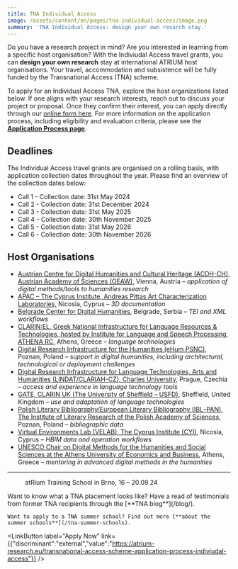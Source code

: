 ```yaml
---
title: TNA Individual Access
image: /assets/content/en/pages/tna-individual-access/image.png
summary: 'TNA Individual Access: design your own resarch stay.'
---
```

Do you have a research project in mind? Are you interested in learning from a specific host organisation? With the Indiviudal Access travel grants, you can **design your own research** stay at international ATRIUM host organisations. Your travel, accommodation and subsistence will be fully funded by the Transnational Access (TNA) scheme.

To apply for an Individual Access TNA, explore the host organizations listed below. If one aligns with your research interests, reach out to discuss your project or proposal. Once they confirm their interest, you can apply directly through our [online form here](https://docs.google.com/forms/d/e/1FAIpQLSctI5Dw7VhUmVKQxSj7lPwGWCvEKU3oI5YlRi0Y1MihDKTXGg/viewform). For more information on the application process, including eligibility and evaluation criteria, please see the [**Application Process page**](https://atrium-research.eu/tna-application-process/).

## Deadlines

The Individual Access travel grants are organised on a rolling basis, with application collection dates throughout the year. Please find an overview of the collection dates below:

* Call 1 - Collection date: 31st May 2024
* Call 2 - Collection date: 31st December 2024
* Call 3 - Collection date: 31st May 2025
* Call 4 - Collection date: 30th November 2025
* Call 5 - Collection date: 31st May 2026
* Call 6 - Collection date: 30th November 2026

## Host Organisations

* [Austrian Centre for Digital Humanities and Cultural Heritage (ACDH-CH), Austrian Academy of Sciences (OEAW)](/austrian-centre-for-digital-humanities-and-cultural-heritage-austrian-academy-of-sciences-vienna-austria/), Vienna, Austria – *application of digital methods/tools to humanities research*
* [APAC – The Cyprus Institute, Andreas Pittas Art Characterization Laboratories,](/andreas-pittas-artcharacterization-laboratories-the-cyprus-institute/) Nicosia, Cyprus – *3D documentation*
* [Belgrade Center for Digital Humanities](/belgrade-center-for-digital-humanities-belgrade-serbia/), Belgrade, Serbia – *TEI and XML workflows*
* [CLARIN:EL, Greek National Infrastructure for Language Resources & Technologies, hosted by Institute for Language and Speech Processing, ATHENA RC,](/clarinel-greek-national-infrastructure-for-language-resources-technologies-hosted-by-institute-for-language-and-speech-processing-athena-rc-athens-greece/) Athens, Greece – *language technologies*
* [Digital Research Infrastructure for the Humanities (eHum PSNC)](/digital-research-infrastructure-for-the-humanities-poznan-poland/), Poznan, Poland – *support in digital humanities, including architectural, technological or deployment challenges*
* [Digital Research Infrastructure for Language Technologies, Arts and Humanities (LINDAT/CLARIAH-CZ), Charles University](/digital-research-infrastructure-for-language-technologies-arts-and-humanities-charles-university-prague-czechia/), Prague, Czechia – *access and experience in language technology tools*
* [GATE, CLARIN UK (The University of Sheffield – USFD)](/gate-clarin-uk-sheffield-united-kingdom/), Sheffield, United Kingdom – *use and adaptation of language technologies*
* [Polish Literary Bibliography/European Literary Bibliography (IBL–PAN), The Institute of Literary Research of the Polish Academy of Sciences,](/polish-literary-bibliography-european-literary-bibliography-pbl-elb-the-institute-of-literary-research-of-the-polish-academy-of-sciences-poznan-poland/) Poznan, Poland – *bibliographic data*
* [Virtual Environments Lab (VELAB), The Cyprus Institute (CYI)](/virtual-environments-lab-the-cyprus-institute-nicosia-cyprus/), Nicosia, Cyprus – *HBIM data and operation workflows*
* [UNESCO Chair on Digital Methods for the Humanities and Social Sciences at the Athens University of Economics and Business](/unesco-chair-on-digital-methods-for-the-humanities-and-social-sciences-at-the-athens-university-of-economics-and-business-athens-greece/), Athens, Greece – *mentoring in advanced digital methods in the humanities*

---

<Grid layout="one-two-columns" alignment="stretch">
  <GridItem alignment="stretch">
    <Figure src="/assets/content/en/pages/tna-individual-access/screenshot-2024-10-31-at-08.47.56.png" alt="A group of TNA smiling participants at the 'R' Summer School in Brno standing on a rooftop in the sunshine" alignment="stretch">
      atRium Training School in Brno, 16 – 20.09.24
    </Figure>
  </GridItem>

  <GridItem alignment="center">
    Want to know what a TNA placement looks like? Have a read of testimonials from former TNA recipients through the [**TNA blog**](/blog/).

    Want to apply to a TNA summer school? Find out more [**about the summer schools**](/tna-summer-schools).
  </GridItem>
</Grid>

<LinkButton label="Apply Now" link={{"discriminant":"external","value":"https://atrium-research.eu/transnational-access-scheme-application-process-indiviudal-access"}} />
